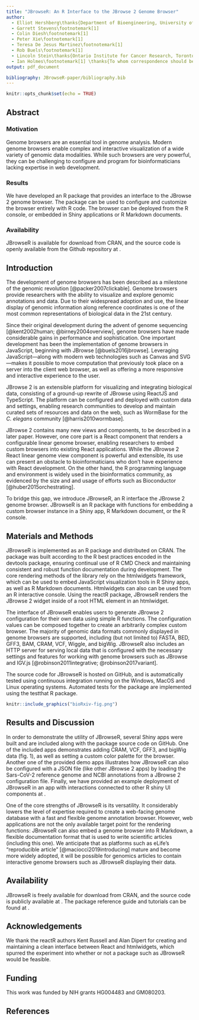 ```yaml
---
title: "JBrowseR: An R Interface to the JBrowse 2 Genome Browser"
author: 
  - Elliot Hershberg\thanks{Department of Bioengineering, University of California, Berkeley, Berkeley, CA 94720, USA}
  - Garrett Stevens\footnotemark[1]
  - Colin Diesh\footnotemark[1]
  - Peter Xie\footnotemark[1]
  - Teresa De Jesus Martinez\footnotemark[1]
  - Rob Buels\footnotemark[1]
  - Lincoln Stein\thanks{Ontario Institute for Cancer Research, Toronto, ON M5G 0A3, Canada}
  - Ian Holmes\footnotemark[1] \thanks{To whom correspondence should be addressed. Email \href{mailto:ihh@berkeley.edu}{ihh@berkeley.edu}}
output: pdf_document

bibliography: JBrowseR-paper/bibliography.bib
---
```


```r
knitr::opts_chunk$set(echo = TRUE)
```

## Abstract

### Motivation

Genome browsers are an essential tool in genome analysis. 
Modern genome browsers enable complex and interactive visualization of a wide variety of genomic data modalities. 
While such browsers are very powerful, they can be challenging to configure and program for bioinformaticians lacking expertise in web development.

### Results

We have developed an R package that provides an interface to the JBrowse 2 genome browser. 
The package can be used to configure and customize the browser entirely with R code. 
The browser can be deployed from the R console, or embedded in Shiny applications or R Markdown documents.

### Availability

JBrowseR is available for download from CRAN, and the source code is openly available from the Github repository at \href{https://github.com/GMOD/JBrowseR/}{https://github.com/GMOD/JBrowseR/}. 

## Introduction

The development of genome browsers has been described as a milestone of the
genomic revolution [@packer2007clickable].
Genome browsers provide researchers with the ability to visualize and explore genomic annotations and
data.
Due to their widespread adoption and use, the linear display of genomic information along reference coordinates
is one of the most common representations of biological data in the 21st century.

Since their original development during the advent of genome sequencing [@kent2002human; @birney2004overview],
genome browsers have made considerable gains in performance and sophistication.
One important development has been the implementation of genome browsers in JavaScript, beginning with
JBrowse [@buels2016jbrowse].
Leveraging JavaScript---along with modern web technologies such as Canvas and SVG---makes it possible to move computation that previously took
place on a server into the client web browser, as well as offering a more responsive and
interactive experience to the user.

JBrowse 2 is an extensible platform for visualizing and integrating biological data,
consisting of a ground-up rewrite of JBrowse using ReactJS and TypeScript.
The platform can be configured and deployed with custom data and settings,
enabling research communities to develop and maintain curated sets of resources and data on 
the web, such as WormBase for the *C. elegans* community [@harris2010wormbase].

JBrowse 2 contains many new views and components, to be described in a later paper.
However, one core part is a React component that renders a configurable
linear genome browser, enabling researchers to embed custom browsers into existing React applications.
While the JBrowse 2 React linear genome view component is powerful and extensible, its use can
present an obstacle to bioinformaticians who don't have experience with React development.
On the other hand, the R programming language and environment is widely used in the bioinformatics community, 
as evidenced by the size and and usage of efforts such as Bioconductor [@huber2015orchestrating].

To bridge this gap, we introduce JBrowseR, an R interface the JBrowse 2 genome browser. 
JBrowseR is an R package with functions for embedding a custom browser instance in a Shiny app, 
R Markdown document, or the R console.

## Materials and Methods

JBrowseR is implemented as an R package and distributed on CRAN.
The package was built according to the R best practices encoded in the devtools package,
ensuring continual use of R CMD Check and maintaining consistent and robust function documentation
during development.
The core rendering methods of the library rely on the htmlwidgets framework, which
can be used to embed JavaScript visualization tools in R Shiny apps, as well as R
Markdown documents. 
Htmlwidgets can also can be used from an R interactive console.
Using the reactR package, JBrowseR renders the JBrowse 2 widget inside of a root HTML
element in an htmlwidget.

The interface of JBrowseR enables users to generate JBrowse 2 configuration for their
own data using simple R functions. 
The configuration values can be composed together to create an arbitrarily
complex custom browser. The majority of genomic data formats
commonly displayed in genome browsers are supported,
including (but not limited to) FASTA, BED, GFF3, BAM, CRAM, VCF, Wiggle, and bigWig.
JBrowseR also includes an HTTP server for serving local data that is configured with
the necessary settings and features for working with genome browsers such as JBrowse
and IGV.js [@robinson2011integrative; @robinson2017variant].

The source code for JBrowseR is hosted on GitHub, and is automatically tested using
continuous integration running on the Windows, MacOS and Linux operating systems.
Automated tests for the package are implemented using the testthat R package.

```r
knitr::include_graphics("bioRxiv-fig.png")
```

## Results and Discussion

In order to demonstrate the utility of JBrowseR, several Shiny apps were built and are included along
with the package source code on GitHub. 
One of the included apps demonstrates adding CRAM, VCF, GFF3, and bigWig data (fig. 1), as well as 
setting a custom color palette for the browser.
Another one of the provided demo apps illustrates how JBrowseR can also be configured with a JSON
file (like other JBrowse 2 apps) by loading the Sars-CoV-2 reference genome and NCBI annotations
from a JBrowse 2 configuration file.
Finally, we have provided an example deployment of JBrowseR in an app with interactions connected to
other R shiny UI components at 
\href{https://elliothershberg.shinyapps.io/sars-cov-2-spike-mutations/}{https://elliothershberg.shinyapps.io/sars-cov-2-spike-mutations/}.

One of the core strengths of JBrowseR is its versatility. 
It considerably lowers the level of expertise required to
create a web-facing genome database with a fast and flexible genome annotation browser.
However, web applications are not the only available target point for the
rendering functions: JBrowseR can also embed a genome browser into R Markdown, a flexible documentation format
that is used to write scientific articles (including this one).
We anticipate that as platforms such as eLife's "reproducible article" [@maciocci2019introducing] mature
and become more widely adopted, it will be possible for genomics articles to contain interactive
genome browsers such as JBrowseR displaying their data.

## Availability

JBrowseR is freely available for download from CRAN, and the source code is publicly available at
\href{https://github.com/GMOD/JBrowseR/}{https://github.com/GMOD/JBrowseR/}. 
The package reference guide and tutorials can be found at
\href{https://gmod.github.io/JBrowseR/}{https://gmod.github.io/JBrowseR/}.

## Acknowledgements

We thank the reactR authors Kent Russell and Alan Dipert for creating and maintaining a clean interface
between React and htmlwidgets, which spurred the experiment into whether or not a package such as JBrowseR
would be feasible.

## Funding

This work was funded by NIH grants HG004483 and GM080203.

## References

